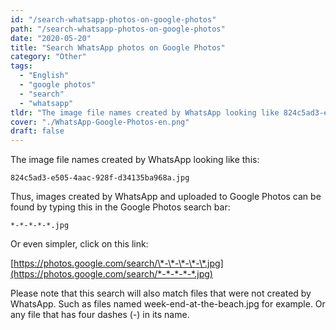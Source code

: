 ```yaml
---
id: "/search-whatsapp-photos-on-google-photos"
path: "/search-whatsapp-photos-on-google-photos"
date: "2020-05-20"
title: "Search WhatsApp photos on Google Photos"
category: "Other"
tags: 
  - "English"
  - "google photos"
  - "search"
  - "whatsapp"
tldr: "The image file names created by WhatsApp looking like 824c5ad3-e505-4aac-928f-d34135ba968a.jpg images created by WhatsApp and uploaded to Google Photos can be found by searching *-*-*-*-*.jpg"
cover: "./WhatsApp-Google-Photos-en.png"
draft: false
---
```


The image file names created by WhatsApp looking like this:

`824c5ad3-e505-4aac-928f-d34135ba968a.jpg`

Thus, images created by WhatsApp and uploaded to Google Photos can be found by typing this in the Google Photos search bar:

`*-*-*-*-*.jpg`

Or even simpler, click on this link:

[https://photos.google.com/search/\*-\*-\*-\*-\*.jpg](https://photos.google.com/search/*-*-*-*-*.jpg)

Please note that this search will also match files that were not created by WhatsApp. Such as files named week-end-at-the-beach.jpg for example. Or any file that has four dashes (-) in its name.
